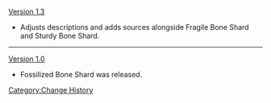 [[Version 1.3]]
*Adjusts descriptions and adds sources alongside Fragile Bone Shard and Sturdy Bone Shard.
----
[[Version 1.0]]
*Fossilized Bone Shard was released.
<noinclude>[[Category:Change History]]</noinclude>